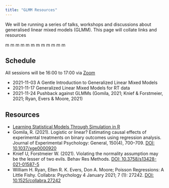 ```yaml
---
title: "GLMM Resources"
---
```


We will be running a series of talks, workshops and discussions about generalised linear mixed models (GLMM). This page will collate links and resources

<span class="red mm">m</span>
<span class="orange mm">m</span>
<span class="yellow mm">m</span>
<span class="green mm">m</span>
<span class="blue mm">m</span>
<span class="brown mm">m</span>
<span class="red mm">m</span>
<span class="orange mm">m</span>
<span class="yellow mm">m</span>
<span class="green mm">m</span>
<span class="blue mm">m</span>
<span class="brown mm">m</span>

## Schedule

All sessions will be 16:00 to 17:00 via [Zoom](https://uofglasgow.zoom.us/j/94098494960)

* 2021-11-03 A Gentle Introduction to Generalized Linear Mixed Models
* 2021-11-17 Generalized Linear Mixed Models for RT data
* 2021-11-24 Pushback against GLMMs (Gomila, 2021; Knief & Forstmeier, 2021; Ryan, Evers & Moore, 2021)

## Resources

* [Learning Statistical Models Through Simulation in R](https://psyteachr.github.io/stat-models-v1/)
* Gomila, R. (2021). Logistic or linear? Estimating causal effects of experimental treatments on binary outcomes using regression analysis. Journal of Experimental Psychology: General, 150(4), 700–709. [DOI: 10.1037/xge0000920](https://doi.org/10.1037/xge0000920)
* Knief U, Forstmeier W. (2021). Violating the normality assumption may be the lesser of two evils. Behav Res Methods. [DOI: 10.3758/s13428-021-01587-5](https://doi.org/10.3758/s13428-021-01587-5)
* William H. Ryan, Ellen R. K. Evers, Don A. Moore; Poisson Regressions: A Little Fishy. Collabra: Psychology 4 January 2021; 7 (1): 27242. [DOI: 10.1525/collabra.27242](https://doi.org/10.1525/collabra.27242)
